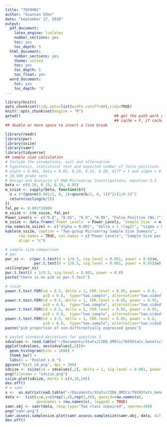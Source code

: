 ```yaml
---
title: "7659HW1"
author: "Guannan Shen"
date: "September 17, 2018"
output: 
  pdf_document:
    latex_engine: lualatex
    number_sections: yes
    toc: yes
    toc_depth: 5
  html_document:
    number_sections: yes
    theme: united
    toc: yes
    toc_depth: 5
    toc_float: yes
  word_document:
    toc: yes
    toc_depth: '5'
---
```


```r
library(knitr)
opts_chunk$set(tidy.opts=list(width.cutoff=60),tidy=TRUE)
knitr::opts_chunk$set(engine = "R")
getwd()                                          ## get the path work directory
                                                 ## cache = F, if cache = T, will not revaluate code chunk everytime
## double or more space to insert a line break
```

```r
library(readr)
library(pwr)
library(ssize)
library(samr)
library(tidyverse)
## sample size calculation 
# Include the assumptions, null and alternative
# hypothesis, statistical test and expected number of false positives.
# alpha = 0.001, beta = 0.05, 0.10, 0.15, 0.20, diff = 1 and sigma = 0.50 based on log2 scale
# 20,000 probe sets
# Design and Analysis of DNA Microatray Investigations, equation 3.2
beta <- c(0.20, 0.15, 0.10, 0.05)
m_ssize <- sapply(beta, function(b){
  n = 4*(qnorm(0.001/2, 0, 1)+qnorm(b/2, 0, 1))^2/(1/0.5)^2
  return(ceiling(n/2))
})
fal_po <- 0.001*20000
m_ssize <- c(m_ssize, fal_po)
Power_Levels <- c("0.8", "0.85", "0.9", "0.95", "False Positive (No.)")
m_ssize <- data.frame(`Power Levels` = Power_Levels, `Sample Size` = m_ssize)
row.names(m_ssize) <- c("alpha = 0.001", "delta = 1 (log2)", "sigma = 0.5 (log2)", "", " ")
kable(m_ssize, caption = "Two-group Microarray Sample Size Summary",
      row.names = TRUE, col.names = c("Power Levels", "Sample Size per Group"),
      align = "c")


```

```r
# sample size comparison 
# pwr
pwr_ss <-  c(pwr.t.test(d = 1/0.5, sig.level = 0.001, power = 0.8)$n,
             pwr.t.test(d = 1/0.5, sig.level = 0.001, power = 0.95)$n)
ceiling(pwr_ss)
pwr.t.test(d = 1/0.5, sig.level = 0.001, power = 0.8)    
paste("there is no pi0 in pwr.t.test")

# ssize 
power.t.test.FDR(sd = 0.5, delta = 1, FDR.level = 0.05, power = 0.8,
                 pi0 = 0.8,  type="two.sample", alternative="two.sided")
power.t.test.FDR(sd = 0.5, delta = 1, FDR.level = 0.05, power = 0.95,
                 pi0 = 0.9,  type="two.sample", alternative="two.sided")
power.t.test.FDR(sd = 0.5, delta = 1, FDR.level = 0.05, power = 0.95,
                 pi0 = 0.8,  type="two.sample", alternative="two.sided")
power.t.test.FDR(sd = 0.5, delta = 1, FDR.level = 0.05, power = 0.8,
                 pi0 = 0.9,  type="two.sample", alternative="two.sided")
paste("pi0 proportion of non-differentially expressed genes")

# pooled standard deviations for question 3
sdvalues <- read.table("~/Documents/Stats/CIDA_OMICs/7659Stats_Genetics/HW1/sdvalues.txt", quote="\"", comment.char="")
ggplot(sdvalues, aes(sdvalues[,2]))+
  geom_histogram(bins = 1000) +
  theme_bw() +
  labs(x = "Pooled s.d.")
ggsave("hist_sd.png", dpi = 300)
sdsize <- ssize(sd = sdvalues[,2], delta = 1, sig.level = 0.001, power = 0.8, alpha.correct = "None")
png(filename = "sdsize.png")
ssize.plot(sdsize, marks = c(4,10,20))
dev.off()
# e samr
x <-  as.matrix(read.table("~/Documents/Stats/CIDA_OMICs/7659Stats_Genetics/HW1/arraydata.txt", row.names = 1, header = TRUE))
data <-  list(x=x,y=c(rep(1,4),rep(2,4)), geneid=row.names(x), 
              genenames = row.names(x), logged2 = TRUE)
samr.obj <- samr(data, resp.type="Two class unpaired", nperms=100)
png("samr.png")
samr.assess.samplesize.plot(samr.assess.samplesize(samr.obj, data, dif = 1, samplesize.factors = c(2,3,4,5)))
dev.off()
```